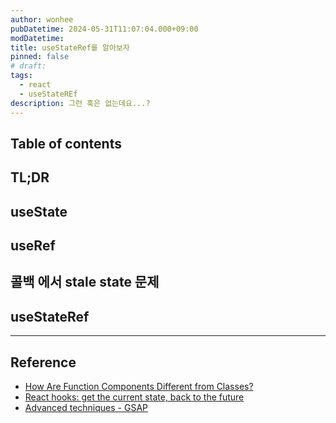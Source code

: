 ```yaml
---
author: wonhee
pubDatetime: 2024-05-31T11:07:04.000+09:00
modDatetime:
title: useStateRef를 알아보자
pinned: false
# draft:
tags:
  - react
  - useStateREf
description: 그런 훅은 없는데요...?
---
```



## Table of contents

## TL;DR

## useState

<Counter client:load />

## useRef

## 콜백 에서 stale state 문제

## useStateRef

---

## Reference

- [How Are Function Components Different from Classes?](https://overreacted.io/how-are-function-components-different-from-classes/)
- [React hooks: get the current state, back to the future](https://dev.to/scastiel/react-hooks-get-the-current-state-back-to-the-future-3op2)
- [Advanced techniques - GSAP](https://gsap.com/resources/react-advanced/#usestateref)
